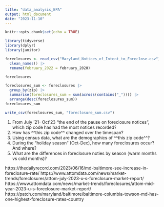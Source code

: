```yaml
---
title: "data_analysis_EPA"
output: html_document
date: "2023-11-10"
---
```


```r
knitr::opts_chunk$set(echo = TRUE)
```

```r
library(tidyverse)
library(dplyr)
library(janitor)
```

```r
foreclosures <- read_csv("Maryland_Notices_of_Intent_to_Foreclose.csv") |> 
  clean_names() |> 
  rename(february_2022 = february_2020)

foreclosures

foreclosures_sum <- foreclosures |>
  group_by(zip) |>
  summarise(foreclosures_sum = sum(across(contains("_")))) |>
  arrange(desc(foreclosures_sum))
foreclosures_sum

write_csv(foreclosures_sum, "foreclosure_sum.csv")
```
1. From July '21- Oct'23 "the end of the pause on foreclosure notices", which zip code has had the most notices recorded?
2. How has ^^this zip code^^ changed over the timespan?
3. Using census data, what are the demographics of ^^this zip code^^?
4. During the "holiday season" (Oct-Dec), how many foreclosures occur? And where?
5. What are the differences in foreclosure noties by season (warm months vs cold months)?

https://thedailyrecord.com/2023/06/16/md-baltimore-see-increase-in-foreclosure-rate/
https://www.attomdata.com/news/market-trends/foreclosures/attom-july-2023-u-s-foreclosure-market-report/
https://www.attomdata.com/news/market-trends/foreclosures/attom-mid-year-2023-u-s-foreclosure-market-report/
https://patch.com/maryland/baltimore/baltimore-columbia-towson-md-has-one-highest-foreclosure-rates-country



